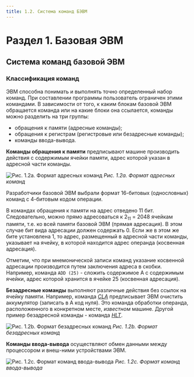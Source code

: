 ```yaml
---
title: 1.2. Система команд БЭВМ
---
```


# Раздел 1. Базовая ЭВМ

## Система команд базовой ЭВМ

### Классификация команд

ЭВМ способна понимать и выполнять точно определенный набор команд. При составлении программы пользователь ограничен этими командами. В зависимости от того, к каким блокам базовой ЭВМ обращается команда или на какие блоки она ссылается, команды можно разделить на три группы:

* обращения к памяти (адресные команды);
* обращения к регистрам (регистровые или безадресные команды);
* команды ввода-вывода.

**Команды обращения к памяти** предписывают машине производить действия с содержимым ячейки памяти, адрес которой указан в адресной части команды.

![Рис. 1.2a. Формат адресных команд](/images/pic1.2a.png)
*Рис. 1.2a. Формат адресных команд*

Разработчики базовой ЭВМ выбрали формат 16-битовых (однословных) команд с 4-битовым кодом операции.

В командах обращения к памяти на адрес отведено 11 бит. Следовательно, можно прямо адресоваться к 2<sub>11</sub> = 2048 ячейкам памяти, 
т.е. ко всей памяти базовой ЭВМ (прямая адресация). В этом случае бит вида адресации должен содержать 0. 
Если же в этом же бите установлена 1, то адрес, размещенный в адресной части команды, указывает на ячейку, в которой находится адрес операнда (косвенная адресация).

Отметим, что при мнемонической записи команд указание косвенной адресации производится путем заключения адреса в скобки. 
Например, команда `ADD (25)` - сложить содержимое А с содержимым ячейки, адрес которой хранится в ячейке 25 (косвенная адресация).


**Безадресные команды** выполняют различные действия без ссылок на ячейку памяти. 
Например, команда [*CLA*](/theory-1/theory-1.3) предписывает ЭВМ очистить аккумулятор (записать в А код нуля). 
Это команда обработки операнда, расположенного в конкретном месте, *известном* машине. Другой пример безадресной команды - команда [*HLT*](/theory-1/theory-1.3).

![Рис. 1.2b. Формат безадресных команд](/images/pic1.2b.png)
*Рис. 1.2b. Формат безадресных команд*

**Команды ввода-вывода** осуществляют обмен данными между процессором и внеш-ними устройствами ЭВМ.

![Рис. 1.2c. Формат команд ввода-вывода](/images/pic1.2c.png)
*Рис. 1.2c. Формат команд ввода-вывода*
